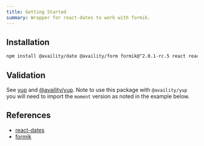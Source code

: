 ```yaml
---
title: Getting Started
summary: Wrapper for react-dates to work with formik.
---
```


## Installation

```bash
npm install @availity/date @availity/form formik@^2.0.1-rc.5 react reactstrap --save
```

## Validation

See [yup](https://github.com/jquense/yup) and [@availity/yup](https://github.com/Availity/sdk-js/tree/master/packages/yup). Note to use this package with `@availity/yup` you will need to import the `moment` version as noted in the example below.

## References

- [react-dates](https://github.com/airbnb/react-dates)
- [formik](https://github.com/jaredpalmer/formik)
